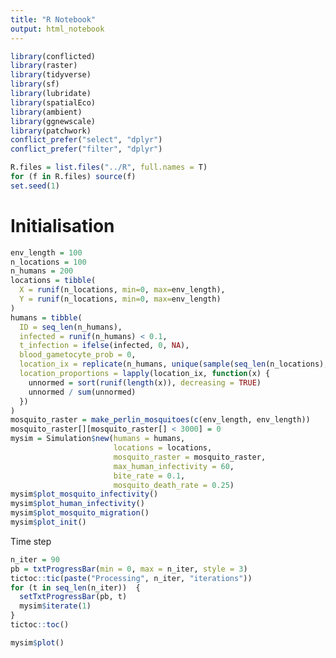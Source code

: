 ```yaml
---
title: "R Notebook"
output: html_notebook
---
```


```r
library(conflicted)
library(raster)
library(tidyverse)
library(sf)
library(lubridate)
library(spatialEco)
library(ambient)
library(ggnewscale)
library(patchwork)
conflict_prefer("select", "dplyr")
conflict_prefer("filter", "dplyr")

R.files = list.files("../R", full.names = T)
for (f in R.files) source(f)
set.seed(1)
```

# Initialisation

```r
env_length = 100
n_locations = 100
n_humans = 200
locations = tibble(
  X = runif(n_locations, min=0, max=env_length),
  Y = runif(n_locations, min=0, max=env_length)
)
humans = tibble(
  ID = seq_len(n_humans),
  infected = runif(n_humans) < 0.1,
  t_infection = ifelse(infected, 0, NA),
  blood_gametocyte_prob = 0,
  location_ix = replicate(n_humans, unique(sample(seq_len(n_locations), 2, T)), simplify=F),
  location_proportions = lapply(location_ix, function(x) {
    unnormed = sort(runif(length(x)), decreasing = TRUE)
    unnormed / sum(unnormed)
  })
)
mosquito_raster = make_perlin_mosquitoes(c(env_length, env_length))
mosquito_raster[][mosquito_raster[] < 3000] = 0
mysim = Simulation$new(humans = humans,
                       locations = locations,
                       mosquito_raster = mosquito_raster,
                       max_human_infectivity = 60,
                       bite_rate = 0.1,
                       mosquito_death_rate = 0.25)
mysim$plot_mosquito_infectivity()
mysim$plot_human_infectivity()
mysim$plot_mosquito_migration()
mysim$plot_init()
```

Time step

```r
n_iter = 90
pb = txtProgressBar(min = 0, max = n_iter, style = 3)
tictoc::tic(paste("Processing", n_iter, "iterations"))
for (t in seq_len(n_iter))  {
  setTxtProgressBar(pb, t)
  mysim$iterate(1)
}
tictoc::toc()

mysim$plot()
```



